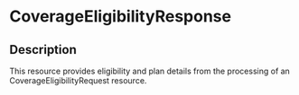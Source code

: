# CoverageEligibilityResponse
 ## Description 
 This resource provides eligibility and plan details from the processing of an CoverageEligibilityRequest resource.